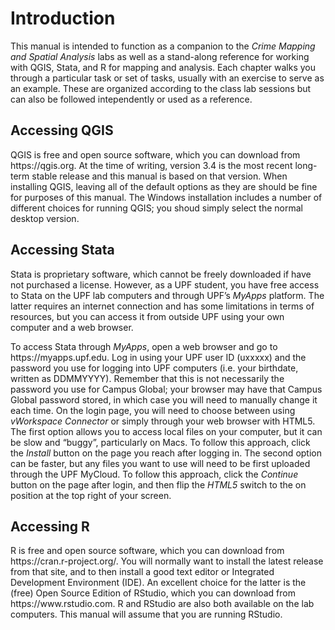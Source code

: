 # Introduction {-}

This manual is intended to function as a companion to the _Crime Mapping and Spatial Analysis_ labs as well as a stand-along reference for working with QGIS, Stata, and R for mapping and analysis. Each chapter walks you through a particular task or set of tasks, usually with an exercise to serve as an example. These are organized according to the class lab sessions but can also be followed intependently or used as a reference.

## Accessing QGIS {-}

QGIS is free and open source software, which you can download from https://qgis.org. At the time of writing, version 3.4 is the most recent long-term stable release and this manual is based on that version. When installing QGIS, leaving all of the default options as they are should be fine for purposes of this manual. The Windows installation includes a number of different choices for running QGIS; you shoud simply select the normal desktop version. 

## Accessing Stata {-}

Stata is proprietary software, which cannot be freely downloaded if have not purchased a license. However, as a UPF student, you have free access to Stata on the UPF lab computers and through UPF's _MyApps_ platform. The latter requires an internet connection and has some limitations in terms of resources, but you can access it from outside UPF using your own computer and a web browser.

To access Stata through _MyApps_, open a web browser and go to https://myapps.upf.edu. Log in using your UPF user ID (uxxxxx) and the password you use for logging into UPF computers (i.e. your birthdate, written as DDMMYYYY). Remember that this is not necessarily the password you use for Campus Global; your browser may have that Campus Global password stored, in which case you will need to manually change it each time. On the login page, you will need to choose between using _vWorkspace Connector_ or simply through your web browser with HTML5. The first option allows you to access local files on your computer, but it can be slow and "buggy", particularly on Macs. To follow this approach, click the _Install_ button on the page you reach after logging in. The second option can be faster, but any files you want to use will need to be first uploaded through the UPF MyCloud. To follow this approach, click the _Continue_ button on the page after login, and then flip the _HTML5_ switch to the on position at the top right of your screen.

## Accessing R {-}

R is free and open source software, which you can download from https://cran.r-project.org/. You will normally want to install the latest release from that site, and to then install a good text editor or Integrated Development Environment (IDE). An excellent choice for the latter is the (free) Open Source Edition of RStudio, which you can download from https://www.rstudio.com. R and RStudio are also both available on the lab computers. This manual will assume that you are running RStudio.